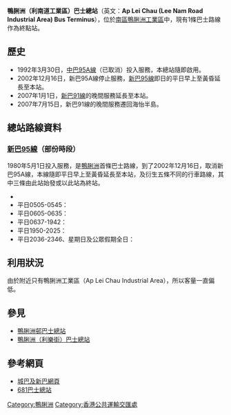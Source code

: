 {{Infobox HK Bus terminus
| image= ApLeiChau_LeeNamIndArea_BT.JPG
| name= 鴨脷洲（利南道工業區）巴士總站
| engname= Ap Lei Chau (Lee Nam Road Industrial Area) Bus Terminus
| district= [[南區_(香港)|南區]]
| area= 海怡半島／利南
| street= [[鴨脷洲|鴨脷洲]][[利景街|利景街]]<br />港灣工貿中心外
| opendate= 1992年3月30日
| terminate= [[新巴|新巴]]<br>[[新巴95線|95]]（部份時段）
| via= 無
| feeder= 無
| nearbystreets= [[利景街|利景街]]、[[利南道|利南道]]
| nearbysights= [[海灣工貿中心|海灣工貿中心]]、[[海怡工貿中心|海怡工貿中心]]
| notes= 
| alternative= 
| bgcolor= blue
| fontcolor= white
|}}

'''鴨脷洲（利南道工業區）巴士總站'''（英文：'''Ap Lei Chau (Lee Nam Road Industrial Area) Bus Terminus'''），位於[[南區_(香港)|南區]][[鴨脷洲工業區|鴨脷洲工業區]]中，現有1條巴士路線作為終點站。

==歷史==
*1992年3月30日，[[新巴95A線|中巴95A線]]（已取消）投入服務，本總站隨即啟用。
*2002年12月16日，新巴95A線停止服務，[[新巴95線|新巴95線]]即日的平日早上至黃昏延長至本站。
*2007年1月1日，[[新巴91線|新巴91線]]的晚間服務延長至本站。
*2007年7月15日，新巴91線的晚間服務遷回海怡半島。

==總站路線資料==
===[[新巴95線|新巴95線]]（部份時段）===
1980年5月1日投入服務，是[[鴨脷洲|鴨脷洲]]首條巴士路線，到了2002年12月16日，取消新巴95A線，本線隨即平日早上至黃昏延長至本站，及衍生五條不同的行車路線，其中三條由此站始發或以此站為終站。
*{{HK Bus Route HKIsland|95|inline}}
*平日0505-0545：{{HK Bus Route HKIsland|95|special1}}
*平日0605-0635：{{HK Bus Route HKIsland|95|special2}}
*平日0637-1942：{{HK Bus Route HKIsland|95|special3}}
*平日1950-2025：{{HK Bus Route HKIsland|95|special4}}
*平日2036-2346、星期日及公眾假期全日：{{HK Bus Route HKIsland|95|special5}}

==利用狀況==
由於附近只有鴨脷洲工業區（Ap Lei Chau Industrial Area），所以客量一直偏低。

==參見==
*[[鴨脷洲邨巴士總站|鴨脷洲邨巴士總站]]
*[[鴨脷洲（利樂街）巴士總站|鴨脷洲（利樂街）巴士總站]]

==參考網頁==
*[http://www.nwstbus.com.hk/ 城巴及新巴網頁] {{Wayback|url=http://www.nwstbus.com.hk/ |date=20080907025327 }}
*[https://web.archive.org/web/20080306025601/http://www.681busterminal.com/hkmain.html 681巴士總站]

{{香港南區巴士總站列表}}

[[Category:鴨脷洲|Category:鴨脷洲]]
[[Category:香港公共運輸交匯處|Category:香港公共運輸交匯處]]